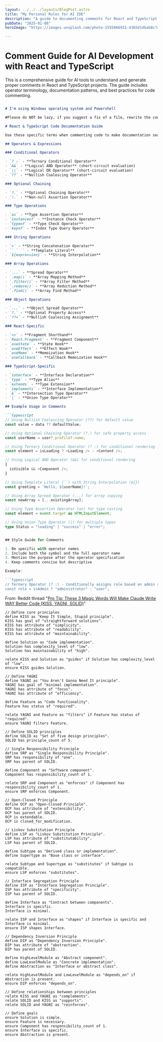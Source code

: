 ```yaml
---
layout: ../../../layouts/BlogPost.astro
title: "My Personal Rules for AI IDE"
description: "A guide to documenting comments for React and TypeScript code, featuring operator terminology, proper commenting practices, and TypeScript-specific documentation patterns"
pubDate: "2025-01-08"
heroImage: "https://images.unsplash.com/photo-1555066931-4365d14bab8c?auto=format&fit=crop&q=80"

---
```



<Gist id="4aeccbe1dbaa7f89c182bd65d2764203" />

# Comment Guide for AI Development with React and TypeScript

This is a comprehensive guide for AI tools to understand and generate proper comments in React and TypeScript projects. The guide includes operator terminology, documentation patterns, and best practices for code commenting.

```markdown

# I'm using Windows operating system and Powershell

#Please do NOT be lazy, if you suggest a fix of a file, rewrite the codes without truncation, do not use something like [existing]  [... Continue with more sections and images ...] or [... Continue with existing codes ...], etc.

# React & TypeScript Code Documentation Guide

Use these specific terms when commenting code to make documentation searchable and consistent.

## Operators & Expressions

### Conditional Operators

- `? :` - **Ternary Conditional Operator**
- `&&` - **Logical AND Operator** (short-circuit evaluation)
- `||` - **Logical OR Operator** (short-circuit evaluation)
- `??` - **Nullish Coalescing Operator**

### Optional Chaining

- `?.` - **Optional Chaining Operator**
- `!.` - **Non-null Assertion Operator**

### Type Operations

- `as` - **Type Assertion Operator**
- `instanceof` - **Instance Check Operator**
- `typeof` - **Type Check Operator**
- `keyof` - **Index Type Query Operator**

### String Operations

- `+` - **String Concatenation Operator**
- `` ` `` - **Template Literal**
- `${expression}` - **String Interpolation**

### Array Operations

- `...` - **Spread Operator**
- `.map()` - **Array Mapping Method**
- `.filter()` - **Array Filter Method**
- `.reduce()` - **Array Reduction Method**
- `.find()` - **Array Find Method**

### Object Operations

- `...` - **Object Spread Operator**
- `?.` - **Optional Property Access**
- `??=` - **Nullish Coalescing Assignment**

### React-Specific

- `<>` - **Fragment Shorthand**
- `React.Fragment` - **Fragment Component**
- `useState` - **State Hook**
- `useEffect` - **Effect Hook**
- `useMemo` - **Memoization Hook**
- `useCallback` - **Callback Memoization Hook**

### TypeScript-Specific

- `interface` - **Interface Declaration**
- `type` - **Type Alias**
- `extends` - **Type Extension**
- `implements` - **Interface Implementation**
- `&` - **Intersection Type Operator**
- `|` - **Union Type Operator**

## Example Usage in Comments

```typescript
// Using Nullish Coalescing Operator (??) for default value
const value = data ?? defaultValue;

// Using Optional Chaining Operator (?.) for safe property access
const userName = user?.profile?.name;

// Using Ternary Conditional Operator (? :) for conditional rendering
const element = isLoading ? <Loading /> : <Content />;

// Using Logical AND Operator (&&) for conditional rendering
{
  isVisible && <Component />;
}

// Using Template Literal (``) with String Interpolation (${})
const greeting = `Hello, ${userName}!`;

// Using Array Spread Operator (...) for array copying
const newArray = [...existingArray];

// Using Type Assertion Operator (as) for type casting
const element = event.target as HTMLInputElement;

// Using Union Type Operator (|) for multiple types
type Status = "loading" | "success" | "error";


## Style Guide for Comments

1. Be specific with operator names
2. Include both the symbol and the full operator name
3. Mention the purpose after the operator specification
4. Keep comments concise but descriptive

Example:

```typescript
// Ternary Operator (? :) - Conditionally assigns role based on admin status
const role = isAdmin ? "administrator" : "user";
```


From: Reddit thread "[Pro Tip: These 3 Magic Words Will Make Claude Write WAY Better Code (KISS, YAGNI, SOLID)](https://www.reddit.com/r/ClaudeAI/comments/1gqcsn6/pro_tip_these_3_magic_words_will_make_claude/?share_id=DBbQj_iX-kJQcHuf2sg11&utm_content=1&utm_medium=android_app&utm_name=androidcss&utm_source=share&utm_term=1)"

```
// Define core principles
define KISS as "Keep It Simple, Stupid principle".
KISS has goal of "straightforward solutions".
KISS has attribute of "simplicity".
KISS has attribute of "readability".
KISS has attribute of "maintainability".

define Solution as "Code implementation".
Solution has complexity_level of "low".
Solution has maintainability of "high".

relate KISS and Solution as "guides" if Solution has complexity_level of "low".
ensure KISS guides Solution.

// Define YAGNI
define YAGNI as "You Aren't Gonna Need It principle".
YAGNI has goal of "minimal implementation".
YAGNI has attribute of "focus".
YAGNI has attribute of "efficiency".

define Feature as "Code functionality".
Feature has status of "required".

relate YAGNI and Feature as "filters" if Feature has status of "required".
ensure YAGNI filters Feature.

// Define SOLID principles
define SOLID as "Set of five design principles".
SOLID has principle_count of 5.

// Single Responsibility Principle
define SRP as "Single Responsibility Principle".
SRP has responsibility of "one".
SRP has parent of SOLID.

define Component as "Software component".
Component has responsibility_count of 1.

relate SRP and Component as "enforces" if Component has responsibility_count of 1.
ensure SRP enforces Component.

// Open-Closed Principle
define OCP as "Open-Closed Principle".
OCP has attribute of "extensibility".
OCP has parent of SOLID.
OCP is extendable.
OCP is closed_for_modification.

// Liskov Substitution Principle
define LSP as "Liskov Substitution Principle".
LSP has attribute of "substitutability".
LSP has parent of SOLID.

define Subtype as "Derived class or implementation".
define Supertype as "Base class or interface".

relate Subtype and Supertype as "substitutes" if Subtype is compatible.
ensure LSP enforces "substitutes".

// Interface Segregation Principle
define ISP as "Interface Segregation Principle".
ISP has attribute of "specificity".
ISP has parent of SOLID.

define Interface as "Contract between components".
Interface is specific.
Interface is minimal.

relate ISP and Interface as "shapes" if Interface is specific and Interface is minimal.
ensure ISP shapes Interface.

// Dependency Inversion Principle
define DIP as "Dependency Inversion Principle".
DIP has attribute of "abstraction".
DIP has parent of SOLID.

define HighLevelModule as "Abstract component".
define LowLevelModule as "Concrete implementation".
define Abstraction as "Interface or abstract class".

relate HighLevelModule and LowLevelModule as "depends_on" if Abstraction is present.
ensure DIP enforces "depends_on".

// Define relationships between principles
relate KISS and YAGNI as "complements".
relate SOLID and KISS as "supports".
relate SOLID and YAGNI as "reinforces".

// Define goals
ensure Solution is simple.
ensure Feature is necessary.
ensure Component has responsibility_count of 1.
ensure Interface is specific.
ensure Abstraction is present.

```
